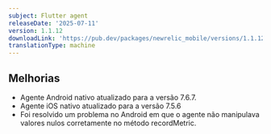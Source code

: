 ```yaml
---
subject: Flutter agent
releaseDate: '2025-07-11'
version: 1.1.12
downloadLink: 'https://pub.dev/packages/newrelic_mobile/versions/1.1.12'
translationType: machine
---
```


## Melhorias

* Agente Android nativo atualizado para a versão 7.6.7.
* Agente iOS nativo atualizado para a versão 7.5.6
* Foi resolvido um problema no Android em que o agente não manipulava valores nulos corretamente no método recordMetric.